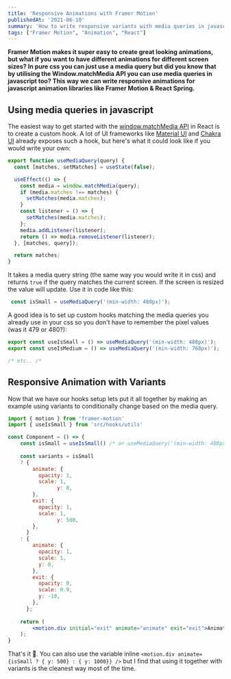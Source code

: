 ```yaml
---
title: 'Responsive Animations with Framer Motion'
publishedAt: '2021-06-10'
summary: 'How to write responsive variants with media queries in javascript'
tags: ["Framer Motion", "Animation", "React"]
---
```


__Framer Motion makes it super easy to create great looking animations, but what if you want to have different animations for different screen sizes? In pure css you can just use a media query but did you know that by utilising the Window.matchMedia API you can use media queries in javascript too? This way we can write responsive animations for javascript animation libraries like Framer Motion & React Spring.__

## Using media queries in javascript

The easiest way to get started with the [window.matchMedia API](https://developer.mozilla.org/en-US/docs/Web/API/Window/matchMedia) in React is to create a custom hook. A lot of UI frameworks like [Material UI](https://material-ui.com/components/use-media-query/) and [Chakra UI](https://chakra-ui.com/docs/hooks/use-media-query) already exposes such a hook, but here's what it could look like if you would write your own:

```jsx
export function useMediaQuery(query) {
  const [matches, setMatches] = useState(false);

  useEffect(() => {
    const media = window.matchMedia(query);
    if (media.matches !== matches) {
      setMatches(media.matches);
    }
    const listener = () => {
      setMatches(media.matches);
    };
    media.addListener(listener);
    return () => media.removeListener(listener);
  }, [matches, query]);

  return matches;
}
```

It takes a media query string (the same way you would write it in css) and returns `true` if the query matches the current screen. If the screen is resized the value will update. Use it in code like this:

```jsx
 const isSmall = useMediaQuery('(min-width: 480px)');
```

A good idea is to set up custom hooks matching the media queries you already use in your css so you don't have to remember the pixel values (was it 479 or 480?):

```jsx
export const useIsSmall = () => useMediaQuery('(min-width: 480px)');
export const useIsMedium = () => useMediaQuery('(min-width: 768px)');

/* etc.. /*
```

## Responsive Animation with Variants

Now that we have our hooks setup lets put it all together by making an example using variants to conditionally change based on the media query.

```jsx
import { motion } from 'framer-motion'
import { useIsSmall } from 'src/hooks/utils'

const Component = () => {
	const isSmall = useIsSmall() /* or useMediaQuery('(min-width: 480px)'); */
 
	const variants = isSmall
	? {
	    animate: {
	      opacity: 1,
	      scale: 1,
				y: 0,
	    },
	    exit: {
	      opacity: 1,
	      scale: 1,
				y: 500,
	    },
	  }
	: {
	    animate: {
	      opacity: 1,
	      scale: 1,
	      y: 0,
	    },
	    exit: {
	      opacity: 0,
	      scale: 0.9,
	      y: -10,
	    },
	  };
	
	return (
		<motion.div initial="exit" animate="animate" exit="exit">Animated</div>
	);
}
```

That's it 🙌. You can also use the variable inline `<motion.div animate={isSmall ? { y: 500} : { y: 1000}} />` but I find that using it together with variants is the cleanest way most of the time.

